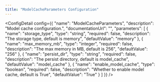 ```yaml
---
title: "ModelCacheParameters Configuration"
---
```



<ConfigDetail config={{
  "name": "ModelCacheParameters",
  "description": "Model cache configuration.",
  "documentationUrl": "",
  "parameters": [
    {
      "name": "storage_type",
      "type": "string",
      "required": false,
      "description": "The storage type, default is memory",
      "defaultValue": "memory"
    },
    {
      "name": "max_memory_mb",
      "type": "integer",
      "required": false,
      "description": "The max memory in MB, default is 256",
      "defaultValue": "256"
    },
    {
      "name": "persist_dir",
      "type": "string",
      "required": false,
      "description": "The persist directory, default is model_cache",
      "defaultValue": "model_cache"
    },
    {
      "name": "enable_model_cache",
      "type": "boolean",
      "required": false,
      "description": "Whether to enable model cache, default is True",
      "defaultValue": "True"
    }
  ]
}} />

